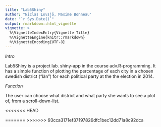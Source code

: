 ```yaml
---
title: "Lab5Shiny"
author: "Niclas Lovsjö, Maxime Bonneau"
date: "`r Sys.Date()`"
output: rmarkdown::html_vignette
vignette: >
  %\VignetteIndexEntry{Vignette Title}
  %\VignetteEngine{knitr::rmarkdown}
  %\VignetteEncoding{UTF-8}
---
```


_Intro_

Lab5Shiny is a project lab. shiny-app in the course adv.R-programming. It has a simple function of plotting the percentage of each city in a chosen swedish district ("län") for each political party at the the election in 2014.

_Function_

The user can choose what district and what party she wants to see a plot of, from a scroll-down-list.

<<<<<<< HEAD

=======
>>>>>>> 93cca3171ef37197826dfc1bec12dd71a8c92dca
